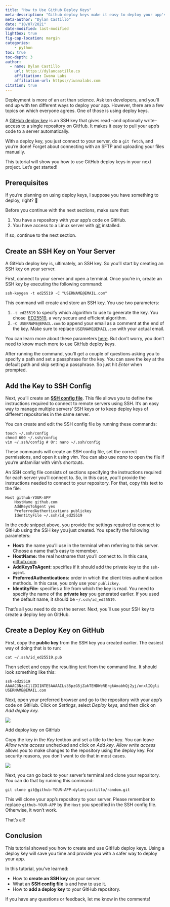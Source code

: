 ```yaml
---
title: "How to Use GitHub Deploy Keys"
meta-description: "Github deploy keys make it easy to deploy your app's code to a server. In this article, you'll learn how to create, configure, and use them."
meta-author: "Dylan Castillo"
date: "10/07/2021"
date-modified: last-modified
lightbox: true
fig-cap-location: margin 
categories:
    - python
toc: true
toc-depth: 3
author:
  - name: Dylan Castillo
    url: https://dylancastillo.co
    affiliation: Iwana Labs
    affiliation-url: https://iwanalabs.com
citation: true
---
```


Deployment is more of an art than science. Ask ten developers, and you'll end up with ten different ways to deploy your app. However, there are a few topics on which everyone agrees. One of those is using deploy keys.

A [GitHub deploy key](https://docs.github.com/en/developers/overview/managing-deploy-keys#deploy-keys) is an SSH key that gives read –and optionally write– access to a single repository on GitHub. It makes it easy to pull your app's code to a server automatically.

With a deploy key, you just connect to your server, do a `git fetch`, and you're done! Forget about connecting with an SFTP and uploading your files manually.

This tutorial will show you how to use GitHub deploy keys in your next project. Let's get started!

## Prerequisites

If you're planning on using deploy keys, I suppose you have something to deploy, right? 🤔

Before you continue with the next sections, make sure that:

1. You have a repository with your app's code on GitHub.
2. You have access to a Linux server with [git](https://git-scm.com/) installed.

If so, continue to the next section.

Create an SSH Key on Your Server
--------------------------------

A GitHub deploy key is, ultimately, an SSH key. So you'll start by creating an SSH key on your server.

First, connect to your server and open a terminal. Once you're in, create an SSH key by executing the following command:


```shell
ssh-keygen -t ed25519 -C "USERNAME@EMAIL.com"
```

‌This command will create and store an SSH key. You use two parameters:

1. `-t ed25519` to specify which algorithm to use to generate the key. You chose  [ED25519](https://ed25519.cr.yp.to/), a very secure and efficient algorithm.
2. `-C USERNAME@EMAIL.com` to append your email as a comment at the end of the key. Make sure to replace `USERNAME@EMAIL.com` with your actual email.

You can learn more about these parameters [here](https://manpages.ubuntu.com/manpages/xenial/man1/ssh-keygen.1.html). But don't worry, you don't need to know much more to use GitHub deploy keys.

After running the command, you'll get a couple of questions asking you to specify a path and set a passphrase for the key. You can save the key at the default path and skip setting a passphrase. So just hit *Enter* when prompted.

## Add the Key to SSH Config

Next, you'll create an [**SSH config file**](https://man.openbsd.org/ssh_config.5). This file allows you to define the instructions required to connect to remote servers using SSH. It's an easy way to manage multiple servers' SSH keys or to keep deploy keys of different repositories in the same server.

You can create and edit the SSH config file by running these commands:

```shell
touch ~/.ssh/config 
chmod 600 ~/.ssh/config 
vim ~/.ssh/config # Or: nano ~/.ssh/config 
```

These commands will create an SSH config file, set the correct permissions, and open it using *vim*. You can also use *nano* to open the file if you're unfamiliar with vim's shortcuts.

An SSH config file consists of sections specifying the instructions required for each server you'll connect to. So, in this case, you'll provide the instructions needed to connect to your repository. For that, copy this text to the file:


```shell
Host github-YOUR-APP 
	HostName github.com 
    AddKeysToAgent yes 
    PreferredAuthentications publickey 
    IdentityFile ~/.ssh/id_ed25519
```

‌In the code snippet above, you provide the settings required to connect to GitHub using the SSH key you just created. You specify the following parameters:

* **Host:** the name you'll use in the terminal when referring to this server. Choose a name that's easy to remember.
* **HostName:** the real hostname that you'll connect to. In this case, [github.com](https://github.com).
* **AddKeysToAgent:** specifies if it should add the private key to the `ssh-agent`.
* **PreferredAuthentications:** order in which the client tries authentication methods. In this case, you only use your `publickey`.
* **IdentityFile:** specifies a file from which the key is read. You need to specify the name of the **private key** you generated earlier. If you used the default name, it should be `~/.ssh/id_ed25519`.

That's all you need to do on the server. Next, you'll use your SSH key to create a deploy key on GitHub.

## Create a Deploy Key on GitHub

First, copy the **public key** from the SSH key you created earlier. The easiest way of doing that is to run:


```shell
cat ~/.ssh/id_ed25519.pub
```
Then select and copy the resulting text from the command line. It should look something like this:

```shell
ssh-ed25519 AAAAC3NzaC1lZDI1NTE5AAAAILs35pzG5jZakTEHDWeRErgkAmabhQj2yj/onxlIQgli USERNAME@EMAIL.com
```

‌Next, open your preferred browser and go to the repository with your app's code on GitHub. Click on *Settings*, select *Deploy keys,* and then click on *Add deploy key.*

![](images/how-to-use-github-deploy-keys/Screenshot-2023-01-26-at-20.07.18.png)

Add deploy key on GitHub

Copy the key in the *Key* textbox and set a title to the key. You can leave *Allow write access* unchecked and click on *Add key*. *Allow write access* allows you to make changes to the repository using the deploy key. For security reasons, you don't want to do that in most cases.

![](images/how-to-use-github-deploy-keys/Screenshot-2023-01-26-at-20.14.37.png)

Next, you can go back to your server's terminal and clone your repository. You can do that by running this command:

```shell
git clone git@github-YOUR-APP:dylanjcastillo/random.git              
```
This will clone your app's repository to your server. Please remember to replace `github-YOUR-APP` by the `Host` you specified in the SSH config file. Otherwise, it won't work.

That's all!

## Conclusion

This tutorial showed you how to create and use GitHub deploy keys. Using a deploy key will save you time and provide you with a safer way to deploy your app.

In this tutorial, you've learned:

* How to **create an SSH key** on your server.
* What an **SSH config file** is and how to use it.
* How to **add a deploy key** to your GitHub repository.

If you have any questions or feedback, let me know in the comments!
